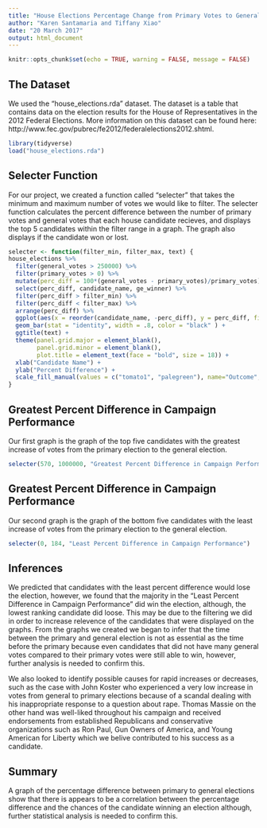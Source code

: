 ```yaml
---
title: "House Elections Percentage Change from Primary Votes to General Votes"
author: "Karen Santamaria and Tiffany Xiao"
date: "20 March 2017"
output: html_document
---
```


```r
knitr::opts_chunk$set(echo = TRUE, warning = FALSE, message = FALSE)
```

## The Dataset
We used the "house_elections.rda" dataset. The dataset is a table that contains data on the election results for the House of Representatives in the 2012 Federal Elections. More information on this dataset can be found here: http://www.fec.gov/pubrec/fe2012/federalelections2012.shtml.
```r
library(tidyverse)
load("house_elections.rda")
```

## Selecter Function
For our project, we created a function called "selecter" that takes the minimum and maximum number of votes we would like to filter. The selecter function calculates the percent difference between the number of primary votes and general votes that each house candidate recieves, and displays the top 5 candidates within the filter range in a graph. The graph also displays if the candidate won or lost. 

```r
selecter <- function(filter_min, filter_max, text) {
house_elections %>%
  filter(general_votes > 250000) %>%
  filter(primary_votes > 0) %>%
  mutate(perc_diff = 100*(general_votes - primary_votes)/primary_votes) %>%
  select(perc_diff, candidate_name, ge_winner) %>%
  filter(perc_diff > filter_min) %>%
  filter(perc_diff < filter_max) %>%
  arrange(perc_diff) %>% 
  ggplot(aes(x = reorder(candidate_name, -perc_diff), y = perc_diff, fill = ge_winner)) +
  geom_bar(stat = "identity", width = .8, color = "black" ) +
  ggtitle(text) +
  theme(panel.grid.major = element_blank(),
        panel.grid.minor = element_blank(),
        plot.title = element_text(face = "bold", size = 18)) + 
  xlab("Candidate Name") +
  ylab("Percent Difference") +
  scale_fill_manual(values = c("tomato1", "palegreen"), name="Outcome", breaks=c("N", "W"), labels=c("Lost", "Won")) 
}
```

## Greatest Percent Difference in Campaign Performance
Our first graph is the graph of the top five candidates with the greatest increase of votes from the primary election to the general election. 
```r
selecter(570, 1000000, "Greatest Percent Difference in Campaign Performance")
```

## Greatest Percent Difference in Campaign Performance
Our second graph is the graph of the bottom five candidates with the least increase of votes from the primary election to the general election. 
```r
selecter(0, 184, "Least Percent Difference in Campaign Performance")
```

## Inferences
We predicted that candidates with the least percent difference would lose the election, however, we found that the majority in the "Least Percent Difference in Campaign Performance" did win the election, although, the lowest ranking candidate did loose. This may be due to the filtering we did in order to increase relevence of the candidates that were displayed on the graphs.  From the graphs we created we began to infer that the time between the primary and general election is not as essential as the time before the primary because even candidates that did not have many general votes compared to their primary votes were still able to win, however, further analysis is needed to confirm this.

We also looked to identify possible causes for rapid increases or decreases, such as the case with John Koster who experienced a very low increase in votes from general to primary elections because of a scandal dealing with his inappropriate response to a question about rape. Thomas Massie on the other hand was well-liked throughout his campaign and received endorsements from established Republicans and conservative organizations such as Ron Paul, Gun Owners of America, and Young American for Liberty which we belive contributed to his success as a candidate.


## Summary
A graph of the percentage difference between primary to general elections show that there is appears to be a correlation between the percentage difference and the chances of the candidate winning an election although, further statistical analysis is needed to confirm this.

